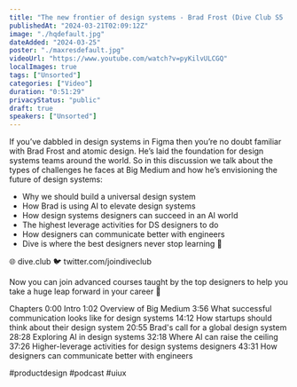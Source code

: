 ```yaml
---
title: "The new frontier of design systems - Brad Frost (Dive Club S5 | E4)"
publishedAt: "2024-03-21T02:09:12Z"
image: "./hqdefault.jpg"
dateAdded: "2024-03-25"
poster: "./maxresdefault.jpg"
videoUrl: "https://www.youtube.com/watch?v=pyKilvULCGQ"
localImages: true
tags: ["Unsorted"]
categories: ["Video"]
duration: "0:51:29"
privacyStatus: "public"
draft: true
speakers: ["Unsorted"]
---
```

If you’ve dabbled in design systems in Figma then you’re no doubt familiar with Brad Frost and atomic design. He’s laid the foundation for design systems teams around the world. So in this discussion we talk about the types of challenges he faces at Big Medium and how he’s envisioning the future of design systems:

- Why we should build a universal design system
- How Brad is using AI to elevate design systems
- How design systems designers can succeed in an AI world
- The highest leverage activities for DS designers to do
- How designers can communicate better with engineers
- Dive is where the best designers never stop learning 🤿

🌐 dive.club
🐦 twitter.com/joindiveclub

Now you can join advanced courses taught by the top designers to help you take a huge leap forward in your career 💪

Chapters
0:00 Intro
1:02 Overview of Big Medium
3:56 What successful communication looks like for design systems
14:12 How startups should think about their design system
20:55 Brad's call for a global design system
28:28 Exploring AI in design systems
32:18  Where AI can raise the ceiling
37:26 Higher-leverage activities for design systems designers
43:31 How designers can communicate better with engineers

#productdesign #podcast #uiux
